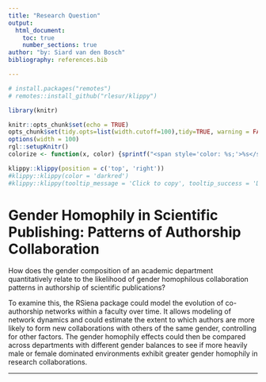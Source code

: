 ```yaml
---
title: "Research Question"
output:
  html_document:
    toc: true
    number_sections: true
author: "by: Siard van den Bosch"
bibliography: references.bib

---
```



```r
# install.packages("remotes")
# remotes::install_github("rlesur/klippy")
``` 

```r
library(knitr)

knitr::opts_chunk$set(echo = TRUE)
opts_chunk$set(tidy.opts=list(width.cutoff=100),tidy=TRUE, warning = FALSE, message = FALSE,comment = "#>", cache=TRUE, class.source=c("Research question"))
options(width = 100)
rgl::setupKnitr()
colorize <- function(x, color) {sprintf("<span style='color: %s;'>%s</span>", color, x) }

```

```r
klippy::klippy(position = c('top', 'right'))
#klippy::klippy(color = 'darkred')
#klippy::klippy(tooltip_message = 'Click to copy', tooltip_success = 'Done')
```

# Gender Homophily in Scientific Publishing: Patterns of Authorship Collaboration

How does the gender composition of an academic department quantitatively relate to the likelihood of gender homophilous collaboration patterns in authorship of scientific publications?

To examine this, the RSiena package could model the evolution of co-authorship networks within a faculty over time. It allows modeling of network dynamics and could estimate the extent to which authors are more likely to form new collaborations with others of the same gender, controlling for other factors. The gender homophily effects could then be compared across departments with different gender balances to see if more heavily male or female dominated environments exhibit greater gender homophily in research collaborations.

----






